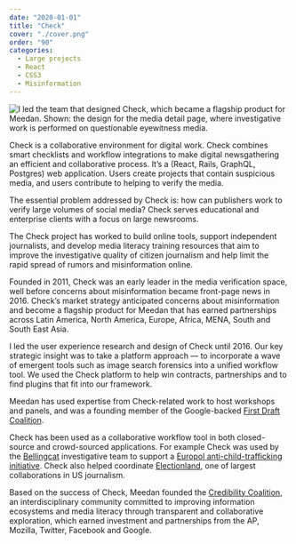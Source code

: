 ```yaml
---
date: "2020-01-01"
title: "Check"
cover: "./cover.png" 
order: "90"
categories:
  - Large projects
  - React
  - CSS3
  - Misinformation
---
```


![I led the team that designed Check, which became a flagship product for Meedan. Shown: the design for the media detail page, where investigative work is performed on questionable eyewitness media.](cover.png)

Check is a collaborative environment for digital work. Check combines smart checklists and workflow integrations to make digital newsgathering an efficient and collaborative process. It’s a (React, Rails, GraphQL, Postgres) web application. Users create projects that contain suspicious media, and users contribute to helping to verify the media.

The essential problem addressed by Check is: how can publishers work to verify large volumes of social media? Check serves educational and enterprise clients with a focus on large newsrooms.

The Check project has worked to build online tools, support independent journalists, and develop media literacy training resources that aim to improve the investigative quality of citizen journalism and help limit the rapid spread of rumors and misinformation online.

Founded in 2011, Check was an early leader in the media verification space, well before concerns about misinformation became front-page news in 2016. Check’s market strategy anticipated concerns about misinformation and become a flagship product for Meedan that has earned partnerships across Latin America, North America, Europe, Africa, MENA, South and South East Asia.

I led the user experience research and design of Check until 2016. Our key strategic insight was to take a platform approach — to incorporate a wave of emergent tools such as image search forensics into a unified workflow tool. We used the Check platform to help win contracts, partnerships and to find plugins that fit into our framework.

Meedan has used expertise from Check-related work to host workshops and panels, and was a founding member of the Google-backed [First Draft Coalition](https://www.niemanlab.org/2015/11/the-google-backed-first-draft-coalition-launches-a-site-to-help-journalists-verify-social-content/).

Check has been used as a collaborative workflow tool in both closed-source and crowd-sourced applications. For example Check was used by the [Bellingcat](https://t.co/rp4VxXEoNJ?amp=1) investigative team to support a [Europol anti-child-trafficking initiative](https://www.theguardian.com/world/2019/feb/04/picture-clue-cops-turn-to-amateur-web-sleuths-to-help-crack-cases). Check also helped coordinate [Electionland](https://medium.com/meedan-updates/checking-the-vote-how-check-was-used-during-electionland-4242dd875e4b), one of largest collaborations in US journalism. 

Based on the success of Check, Meedan founded the [Credibility Coalition](https://credibilitycoalition.org/), an interdisciplinary community committed to improving information ecosystems and media literacy through transparent and collaborative exploration, which earned investment and partnerships from the AP, Mozilla, Twitter, Facebook and Google.
